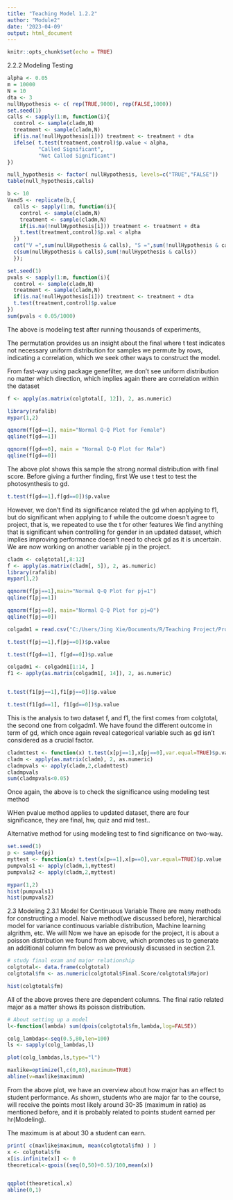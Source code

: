 ---
title: "Teaching Model 1.2.2"
author: "Module2"
date: '2023-04-09'
output: html_document
---

```{r setup, include=FALSE}
knitr::opts_chunk$set(echo = TRUE)
```


2.2.2 Modeling Testing

```{r}
alpha <- 0.05
m = 10000
N = 10
dta <- 3
nullHypothesis <- c( rep(TRUE,9000), rep(FALSE,1000))
set.seed(1)
calls <- sapply(1:m, function(i){
  control <- sample(cladm,N)
  treatment <- sample(cladm,N)
  if(is.na(!nullHypothesis[i])) treatment <- treatment + dta
  ifelse( t.test(treatment,control)$p.value < alpha, 
          "Called Significant",
          "Not Called Significant")
})


```



```{r}
null_hypothesis <- factor( nullHypothesis, levels=c("TRUE","FALSE"))
table(null_hypothesis,calls)
```



```{r}
b <- 10 
VandS <- replicate(b,{
  calls <- sapply(1:m, function(i){
    control <- sample(cladm,N)
    treatment <- sample(cladm,N)
    if(is.na(!nullHypothesis[i])) treatment <- treatment + dta
    t.test(treatment,control)$p.val < alpha
  })
  cat("V =",sum(nullHypothesis & calls), "S =",sum(!nullHypothesis & calls),"\n")
  c(sum(nullHypothesis & calls),sum(!nullHypothesis & calls))
  });

```




```{r}
set.seed(1)
pvals <- sapply(1:m, function(i){
  control <- sample(cladm,N)
  treatment <- sample(cladm,N)
  if(is.na(!nullHypothesis[i])) treatment <- treatment + dta
  t.test(treatment,control)$p.value
})
sum(pvals < 0.05/1000)
```
The above is modeling test after running thousands of experiments, 



The permutation provides us an insight about the final where t test indicates not necessary uniform distribution for samples we permute by rows, indicating a correlation, which we seek other ways to construct the model. 



From fast-way using package genefilter, we don't see uniform distribution no matter which direction, which implies again there are correlation within the dataset



```{r}
f <- apply(as.matrix(colgtotal[, 12]), 2, as.numeric)

library(rafalib)
mypar(1,2)

qqnorm(f[gd==1], main="Normal Q-Q Plot for Female")
qqline(f[gd==1])

qqnorm(f[gd==0], main = "Normal Q-Q Plot for Male")
qqline(f[gd==0])

```
The above plot shows this sample the strong normal distribution with final score. Before giving a further finding, first We use t test to test the photosynthesis to gd.

```{r}
t.test(f[gd==1],f[gd==0])$p.value

```

However, we don't find its significance related the gd when applying to f1, but do significant when applying to f while the outcome doesn't agree to project, that is, we repeated to use the t for other features
We find anything that is significant when controlling for gender in an updated dataset, which implies improving performance doesn't need to check gd as it is uncertain.
We are now working on another variable pj in the project.

```{r}
cladm <- colgtotal[,8:12]
f <- apply(as.matrix(cladm[, 5]), 2, as.numeric)
library(rafalib)
mypar(1,2)

qqnorm(f[pj==1],main="Normal Q-Q Plot for pj=1")
qqline(f[pj==1])

qqnorm(f[pj==0], main="Normal Q-Q Plot for pj=0")
qqline(f[pj==0])


```




```{r}
colgadm1 = read.csv("C:/Users/Jing Xie/Documents/R/Teaching Project/Proj 1/Data/StudentsAcademicPerformance.csv") 

t.test(f[pj==1],f[pj==0])$p.value

t.test(f[gd==1], f[gd==0])$p.value

colgadm1 <- colgadm1[1:14, ]
f1 <- apply(as.matrix(colgadm1[, 14]), 2, as.numeric)


t.test(f1[pj==1],f1[pj==0])$p.value

t.test(f1[gd==1], f1[gd==0])$p.value


```
This is the analysis to two dataset f, and f1, the first comes from colgtotal, the second one from colgadm1. We have found the different outcome in term of gd, which once again reveal categorical variable such as gd isn't considered as a crucial factor.

```{r}

cladmttest <- function(x) t.test(x[pj==1],x[pj==0],var.equal=TRUE)$p.value
cladm <- apply(as.matrix(cladm), 2, as.numeric)
cladmpvals <- apply(cladm,2,cladmttest)
cladmpvals
sum(cladmpvals<0.05)

```

Once again, the above  is to check the significance using modeling test method

WHen pvalue method applies to updated dataset, there are four significance, they are final, hw, quiz and mid test..  

Alternative method for using modeling test to find significance on two-way.

```{r}
set.seed(1)
p <- sample(pj)
myttest <- function(x) t.test(x[p==1],x[p==0],var.equal=TRUE)$p.value
pumpvals1 <- apply(cladm,1,myttest)
pumpvals2 <- apply(cladm,2,myttest)

mypar(1,2)
hist(pumpvals1)
hist(pumpvals2)
```


2.3 Modeling
2.3.1 Model for Continuous Variable
There are many methods for constructing a model. Naive method(we discussed before), hierarchical model for variance continuous variable distribution, Machine learning algrithm, etc. We will 
Now we have an episode for the project, it is about a poisson distribution we found from above, which promotes us to generate an additional column fm below as we previously discussed in section 2.1.
```{r}
# study final exam and major relationship
colgtotal<- data.frame(colgtotal)
colgtotal$fm <- as.numeric(colgtotal$Final.Score/colgtotal$Major)

hist(colgtotal$fm)

```


All of the above proves there are dependent columns. The final ratio related major as a matter shows its poisson distribution. 



```{r}
# About setting up a model 
l<-function(lambda) sum(dpois(colgtotal$fm,lambda,log=FALSE)) 

colg_lambdas<-seq(0.5,80,len=100)
ls <- sapply(colg_lambdas,l)
```



```{r}
plot(colg_lambdas,ls,type="l")

maxlike=optimize(l,c(0,80),maximum=TRUE)
abline(v=maxlike$maximum)
```

From the above plot, we have an overview about how major has an effect to student performance. As shown, students who are major far to the course, will receive the points most likely around 30-35 (maximum in ratio) as mentioned before, and it is probably related to points student earned per hr(Modeling). 

The maximum is at about 30 a student can earn.

```{r}
print( c(maxlike$maximum, mean(colgtotal$fm) ) )
x <- colgtotal$fm
x[is.infinite(x)] <- 0
theoretical<-qpois((seq(0,50)+0.5)/100,mean(x))


qqplot(theoretical,x)
abline(0,1)

```
